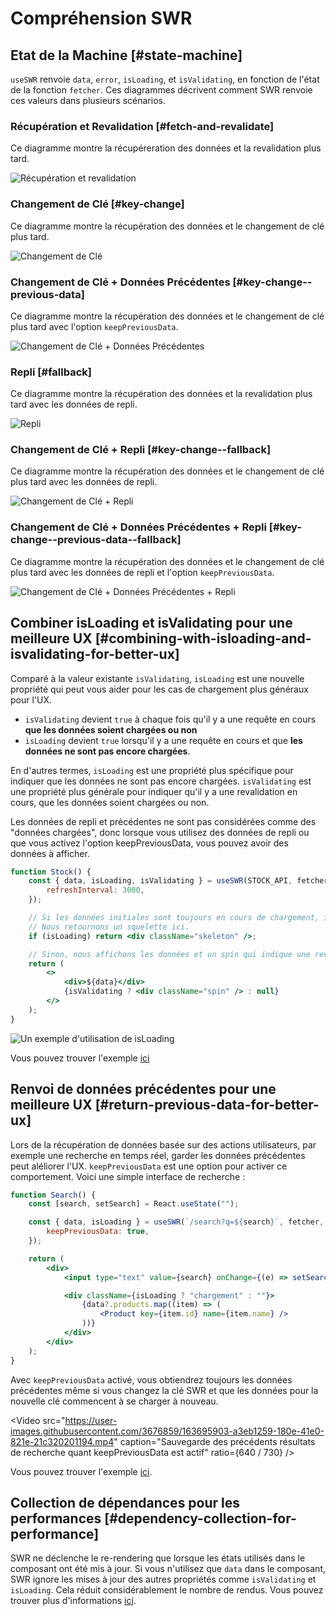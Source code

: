
# Compréhension SWR

## Etat de la Machine [#state-machine]

`useSWR` renvoie `data`, `error`, `isLoading`, et `isValidating`, en fonction de l'état de la fonction `fetcher`. Ces diagrammes décrivent comment SWR renvoie ces valeurs dans plusieurs scénarios.

### Récupération et Revalidation [#fetch-and-revalidate]

Ce diagramme montre la récupéreration des données et la revalidation plus tard.

![Récupération et revalidation](/img/understanding/fetch-and-revalidate.svg)

### Changement de Clé [#key-change]

Ce diagramme montre la récupération des données et le changement de clé plus tard.

![Changement de Clé](/img/understanding/key-change.svg)

### Changement de Clé + Données Précédentes [#key-change--previous-data]

Ce diagramme montre la récupération des données et le changement de clé plus tard avec l'option `keepPreviousData`.

![Changement de Clé + Données Précédentes](/img/understanding/key-change-previous-data.svg)

### Repli [#fallback]

Ce diagramme montre la récupération des données et la revalidation plus tard avec les données de repli.

![Repli](/img/understanding/fallback.svg)

### Changement de Clé + Repli [#key-change--fallback]

Ce diagramme montre la récupération des données et le changement de clé plus tard avec les données de repli.

![Changement de Clé + Repli](/img/understanding/key-change-fallback.svg)

### Changement de Clé + Données Précédentes + Repli [#key-change--previous-data--fallback]

Ce diagramme montre la récupération des données et le changement de clé plus tard avec les données de repli et l'option `keepPreviousData`.

![Changement de Clé + Données Précédentes + Repli](/img/understanding/key-change-previous-data-fallback.svg)

## Combiner isLoading et isValidating pour une meilleure UX [#combining-with-isloading-and-isvalidating-for-better-ux]

Comparé à la valeur existante `isValidating`, `isLoading` est une nouvelle propriété qui peut vous aider pour les cas de chargement plus généraux pour l'UX.

-   `isValidating` devient `true` à chaque fois qu'il y a une requête en cours **que les données soient chargées ou non**
-   `isLoading` devient `true` lorsqu'il y a une requête en cours et que **les données ne sont pas encore chargées**.

En d'autres termes, `isLoading` est une propriété plus spécifique pour indiquer que les données ne sont pas encore chargées. `isValidating` est une propriété plus générale pour indiquer qu'il y a une revalidation en cours, que les données soient chargées ou non.

<Callout emoji="📝">
    Les données de repli et précédentes ne sont pas considérées comme des "données chargées", donc lorsque vous utilisez des données de repli ou que vous
    activez l'option keepPreviousData, vous pouvez avoir des données à afficher.
</Callout>

```jsx
function Stock() {
    const { data, isLoading, isValidating } = useSWR(STOCK_API, fetcher, {
        refreshInterval: 3000,
    });

    // Si les données initiales sont toujours en cours de chargement, il n'y a rien à afficher.
    // Nous retournons un squelette ici.
    if (isLoading) return <div className="skeleton" />;

    // Sinon, nous affichons les données et un spin qui indique une revalidation en arrière-plan.
    return (
        <>
            <div>${data}</div>
            {isValidating ? <div className="spin" /> : null}
        </>
    );
}
```

![Un exemple d'utilisation de isLoading](/img/understanding/isloading.gif)

Vous pouvez trouver l'exemple [ici](https://codesandbox.io/s/swr-isloading-jtopow)

## Renvoi de données précédentes pour une meilleure UX [#return-previous-data-for-better-ux]

Lors de la récupération de données basée sur des actions utilisateurs, par exemple une recherche en temps réel, garder les données précédentes peut aléliorer l'UX. `keepPreviousData` est une option pour activer ce comportement. Voici une simple interface de recherche :

```jsx
function Search() {
    const [search, setSearch] = React.useState("");

    const { data, isLoading } = useSWR(`/search?q=${search}`, fetcher, {
        keepPreviousData: true,
    });

    return (
        <div>
            <input type="text" value={search} onChange={(e) => setSearch(e.target.value)} placeholder="Rechercher..." />

            <div className={isLoading ? "chargement" : ""}>
                {data?.products.map((item) => (
                    <Product key={item.id} name={item.name} />
                ))}
            </div>
        </div>
    );
}
```

Avec `keepPreviousData` activé, vous obtiendrez toujours les données précédentes même si vous changez la clé SWR et que les données pour la nouvelle clé commencent à se charger à nouveau.

<Video
    src="https://user-images.githubusercontent.com/3676859/163695903-a3eb1259-180e-41e0-821e-21c320201194.mp4"
    caption="Sauvegarde des précédents résultats de recherche quant keepPreviousData est actif"
    ratio={640 / 730}
/>

Vous pouvez trouver l'exemple [ici](https://codesandbox.io/s/swr-keeppreviousdata-fsjz3m).

## Collection de dépendances pour les performances [#dependency-collection-for-performance]

SWR ne déclenche le re-rendering que lorsque les états utilisés dans le composant ont été mis à jour. Si vous n'utilisez que `data` dans le composant, SWR ignore les mises à jour des autres propriétés comme `isValidating` et `isLoading`. Cela réduit considérablement le nombre de rendus. Vous pouvez trouver plus d'informations [ici](/docs/advanced/performance#dependency-collection).

